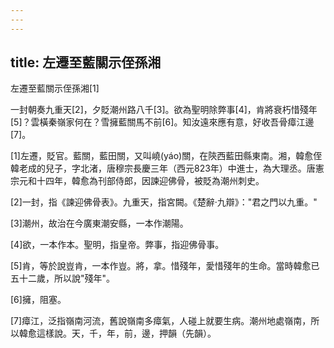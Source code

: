 ```yaml
---
---
---
```

title: 左遷至藍關示侄孫湘
---




左遷至藍關示侄孫湘[1]

一封朝奏九重天[2]，夕貶潮州路八千[3]。欲為聖明除弊事[4]，肯將衰朽惜殘年[5]？雲橫秦嶺家何在？雪擁藍關馬不前[6]。知汝遠來應有意，好收吾骨瘴江邊[7]。

[1]左遷，貶官。藍關，藍田關，又叫嶢(yáo)關，在陝西藍田縣東南。湘，韓愈侄韓老成的兒子，字北渚，唐穆宗長慶三年（西元823年）中進士，為大理丞。唐憲宗元和十四年，韓愈為刊部侍郎，因諫迎佛骨，被貶為潮州刺史。

[2]一封，指《諫迎佛骨表》。九重天，指宮闕。《楚辭·九辯》："君之門以九重。"

[3]潮州，故治在今廣東潮安縣，一本作潮陽。

[4]欲，一本作本。聖明，指皇帝。弊事，指迎佛骨事。

[5]肯，等於說豈肯，一本作豈。將，拿。惜殘年，愛惜殘年的生命。當時韓愈已五十二歲，所以說"殘年"。

[6]擁，阻塞。

[7]瘴江，泛指嶺南河流，舊說嶺南多瘴氣，人碰上就要生病。潮州地處嶺南，所以韓愈這樣說。天，千，年，前，邊，押韻（先韻）。